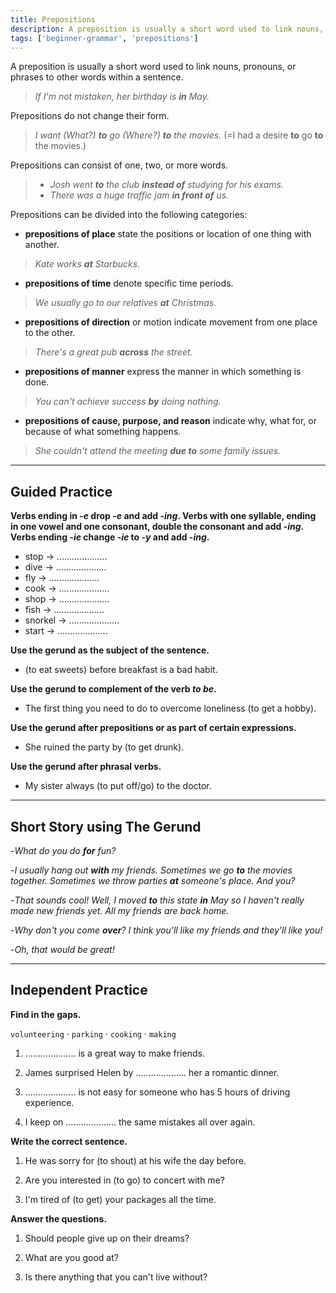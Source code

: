 ```yaml
---
title: Prepositions
description: A preposition is usually a short word used to link nouns, pronouns, or phrases to other words within a sentence.
tags: ['beginner-grammar', 'prepositions']
---
```



A preposition is usually a short word used to link nouns, pronouns, or phrases to other words within a sentence.

> _If I'm not mistaken, her birthday is **in** May._

Prepositions do not change their form.

> _I want (What?) **to** go (Where?) **to** the movies._ (=I had a desire **to** go **to** the movies.)

Prepositions can consist of one, two, or more words.

> - _Josh went **to** the club **instead of** studying for his exams._
> - _There was a huge traffic jam **in front of** us._

Prepositions can be divided into the following categories:

- **prepositions of place** state the positions or location of one thing with another.

> _Kate works **at** Starbucks._

- **prepositions of time** denote specific time periods.

> _We usually go to our relatives **at** Christmas._

- **prepositions of direction** or motion indicate movement from one place to the other.

> _There's a great pub **across** the street._

- **prepositions of manner** express the manner in which something is done.

> _You can't achieve success **by** doing nothing._

- **prepositions of cause, purpose, and reason** indicate why, what for, or because of what something happens.

> _She couldn't attend the meeting **due to** some family issues._

---

## Guided Practice

**Verbs ending in -_e_ drop -_e_ and add -_ing_. Verbs with one syllable, ending in one vowel and one consonant, double the consonant and add -_ing_. Verbs ending -_ie_ change -_ie_ to -_y_ and add -_ing_.**

- stop → .................... <InfoTooltip label="stopping" />
- dive → .................... <InfoTooltip label="diving" />
- fly → .................... <InfoTooltip label="flying" />
- cook → .................... <InfoTooltip label="cooking" />
- shop → .................... <InfoTooltip label="shopping" />
- fish → .................... <InfoTooltip label="fishing" />
- snorkel → .................... <InfoTooltip label="snorkeling" />
- start → .................... <InfoTooltip label="starting" />

**Use the gerund as the subject of the sentence.**

- (to eat sweets) before breakfast is a bad habit. <InfoTooltip label="Eating sweets before breakfast is a bad habit" />

**Use the gerund to complement of the verb _to be_.**

- The first thing you need to do to overcome loneliness (to get a hobby). <InfoTooltip label="The first thing you need to do to overcome loneliness is getting a hobby"/>

**Use the gerund after prepositions or as part of certain expressions.**

- She ruined the party by (to get drunk). <InfoTooltip label="She ruined the party by getting drunk"/>

**Use the gerund after phrasal verbs.**

- My sister always (to put off/go) to the doctor. <InfoTooltip label="My sister always puts off going to the doctor"/>

---

## Short Story using The Gerund

-_What do you do **for** fun?_

-_I usually hang out **with** my friends. Sometimes we go **to** the movies together. Sometimes we throw parties **at** someone's place. And you?_

-_That sounds cool! Well, I moved **to** this state **in** May so I haven't really made new friends yet. All my friends are back home._

-_Why don't you come **over**? I think you'll like my friends and they'll like you!_

-_Oh, that would be great!_

---

## Independent Practice

**Find in the gaps.**

`volunteering` · `parking` · `cooking` · `making`

1. .................... is a great way to make friends. <InfoTooltip label="Volunteering" />

2. James surprised Helen by .................... her a romantic dinner. <InfoTooltip label="cooking" />

3. .................... is not easy for someone who has 5 hours of driving experience. <InfoTooltip label="Parking" />

4. I keep on .................... the same mistakes all over again. <InfoTooltip label="making" />

**Write the correct sentence.**

1. He was sorry for (to shout) at his wife the day before. <InfoTooltip label="He was sorry for shouting at his wife the day before" />

2. Are you interested in (to go) to concert with me? <InfoTooltip label="Are you interested in going to concert with me" />

3. I'm tired of (to get) your packages all the time. <InfoTooltip label="I'm tired of getting your packages all the time" />

**Answer the questions.**

1. Should people give up on their dreams? <InfoTooltip label="No, people shouldn't be giving up on their dreams" />

2. What are you good at? <InfoTooltip label="I'm good at making people laugh" />

3. Is there anything that you can't live without? <InfoTooltip label="I can't live without travelling" />
